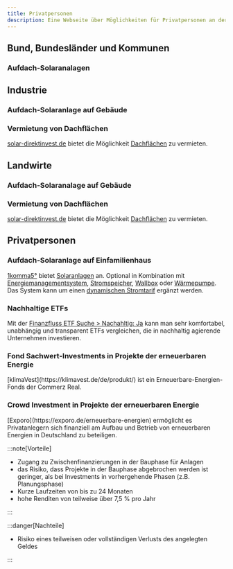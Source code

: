 ```yaml
---
title: Privatpersonen
description: Eine Webseite über Möglichkeiten für Privatpersonen an der Energiewende mitzuwirken.
---
```



## Bund, Bundesländer und Kommunen

### Aufdach-Solaranalagen

## Industrie

### Aufdach-Solaranlage auf Gebäude

### Vermietung von Dachflächen

<Card title="solar-direktinvest.de">

[solar-direktinvest.de](https://solar-direktinvest.de) bietet die Möglichkeit [Dachflächen](https://solar-direktinvest.de/dachflaeche-vermieten/) zu vermieten.

</Card>

## Landwirte

### Aufdach-Solaranalage auf Gebäude

### Vermietung von Dachflächen

<Card title="solar-direktinvest.de">

[solar-direktinvest.de](https://solar-direktinvest.de) bietet die Möglichkeit [Dachflächen](https://solar-direktinvest.de/dachflaeche-vermieten/) zu vermieten.

</Card>

## Privatpersonen

### Aufdach-Solaranlage auf Einfamilienhaus

<Card title="1komma5grad">

[1komma5°](https://1komma5grad.com/de) bietet [Solaranlagen](https://1komma5grad.com/de/angebot/solaranlage) an.
Optional in Kombination mit [Energiemanagementsystem](https://1komma5grad.com/de/angebot/heartbeat), [Stromspeicher](https://1komma5grad.com/de/angebot/stromspeicher),
[Wallbox](https://1komma5grad.com/de/angebot/wallbox) oder [Wärmepumpe](https://1komma5grad.com/de/angebot/waermepumpe).
Das System kann um einen [dynamischen Stromtarif](https://1komma5grad.com/de/angebot/heartbeat/dynamischer-stromtarif-dynamic-pulse) ergänzt werden.

</Card>

### Nachhaltige ETFs

Mit der [Finanzfluss ETF Suche > Nachahltig: Ja](https://www.finanzfluss.de/informer/etf/suche?sustainability_tag=activated) kann man sehr komfortabel, unabhängig und transparent ETFs vergleichen, die in nachhaltig agierende Unternehmen investieren.

### Fond Sachwert-Investments in Projekte der erneuerbaren Energie

<Card title="klimaVest">
[klimaVest](https://klimavest.de/de/produkt/) ist ein Erneuerbare-Energien-Fonds der Commerz Real.

</Card>

### Crowd Investment in Projekte der erneuerbaren Energie

<Card title="Exporo">
[Exporo](https://exporo.de/erneuerbare-energien) ermöglicht es Privatanlegern sich finanziell am Aufbau und Betrieb von erneuerbaren Energien in Deutschland zu beteiligen.

:::note[Vorteile]

- Zugang zu Zwischenfinanzierungen in der Bauphase für Anlagen
- das Risiko, dass Projekte in der Bauphase abgebrochen werden ist geringer, als bei Investments in vorhergehende Phasen (z.B. Planungsphase)
- Kurze Laufzeiten von bis zu 24 Monaten
- hohe Renditen von teilweise über 7,5 % pro Jahr

:::

:::danger[Nachteile]

- Risiko eines teilweisen oder vollständigen Verlusts des angelegten Geldes

:::
</Card>
